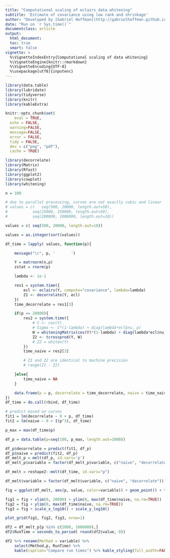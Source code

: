 ```yaml
---
title: "Computational scaling of eclairs data whitening"
subtitle: 'Estimate of covariance using low rank and shrinkage'
author: "Developed by [Gabriel Hoffman](http://gabrielhoffman.github.io/)"
date: "Run on `r Sys.time()`"
documentclass: article
output: 
  html_document:
  toc: true
  smart: false
vignette: >
  %\VignetteIndexEntry{Computational scaling of data whitening}
  %\VignetteEngine{knitr::rmarkdown}
  %\VignetteEncoding{UTF-8}
  %\usepackage[utf8]{inputenc}
---
```




<!--- 

cd /hpc/users/hoffmg01/build2/decorrelate/vignettes
ml git pandoc

R
system("git pull")

rmarkdown::render("computational_scaling.Rmd");

system('cp /hpc/users/hoffmg01/build2/decorrelate/vignettes/computational_scaling.html ~/www/software/decorrelate/')

https://hoffmg01.u.hpc.mssm.edu/software/decorrelate/computational_scaling.html

--->



```r
library(data.table)
library(lubridate)
library(tidyverse)
library(knitr)
library(kableExtra)

knitr::opts_chunk$set(
	eval = TRUE,
  echo = FALSE,
  warning=FALSE,
  message=FALSE,
  error = FALSE,
  tidy = FALSE,
  dev = c("png", "pdf"),
  cache = TRUE)
```


```r

library(decorrelate)
library(Matrix)
library(Rfast)
library(ggplot2)
library(cowplot)
library(whitening)

n = 100

# due to parallel processing, curves are not exactly cubic and linear
# values = c(	seq(500, 20000, length.out=50), 
# 			seq(25000, 150000, length.out=50),
# 			seq(200000, 1000000, length.out=10))

values = c(	seq(500, 20000, length.out=10))

values = as.integer(sort(values))

df_time = lapply( values, function(p){

	message("\r", p, '       ')

	Y = matrnorm(n,p)
	zstat = rnorm(p)

	lambda <- 1e-1

	res1 = system.time({
		ecl <- eclairs(Y, compute="covariance", lambda=lambda)
		Z1 <- decorrelate(Y, ecl)
	})
	time_decorrelate = res1[3]

	if(p <= 20000){
		res2 = system.time({
			# C <- cov(Y) 
			# Sigma <- C*(1-lambda) + diag(lambda*ecl$nu, p)
			W = whiteningMatrix(cov(Y)*(1-lambda) + diag(lambda*ecl$nu, p), method="ZCA")
			Z2 <- tcrossprod(Y, W)
			# Z2 = whiten(Y)
		})
		time_naive = res2[3]

		# Z1 and Z2 are identical to machine precision
		# range(Z1 - Z2)

	}else{
		time_naive = NA
	}

	data.frame(p = p, decorrelate = time_decorrelate, naive = time_naive)
})
df_time = do.call(rbind, df_time)
```

```r
# predict based on curves
fit1 = lm(decorrelate ~ 0 + p, df_time)
fit2 = lm(naive ~ 0 + I(p^3), df_time)

p_max = max(df_time$p)

df_p = data.table(p=seq(100, p_max, length.out=1000))

df_p$decorrelate = predict(fit1, df_p)
df_p$naive = predict(fit2, df_p)
df_melt_p = melt(df_p, id.vars='p')
df_melt_p$variable = factor(df_melt_p$variable, c("naive", "decorrelate"))

df_melt = reshape2::melt(df_time, id.vars="p")

df_melt$variable = factor(df_melt$variable, c("naive", "decorrelate"))
```


```r
fig = ggplot(df_melt, aes(p, value, color=variable)) + geom_point() + theme_bw(16) + theme(aspect.ratio=1, plot.title = element_text(hjust = 0.5), legend.position="bottom") + xlab("Number of features") + ylab("Time in seconds") + geom_line(data=df_melt_p, aes(p, value, color=variable)) + scale_color_manual(name="Method", values = c("red", "blue")) 

fig1 = fig + xlim(0, 20000) + ylim(0, max(df_time$naive, na.rm=TRUE))
fig2 = fig + ylim(0, max(df_time$naive, na.rm=TRUE))
fig3 = fig + scale_x_log10() + scale_y_log10()

plot_grid(fig1, fig2, fig3, nrow=1)
```


<!-- Run time at r max(values) features: -->

```r
df2 = df_melt_p[p %in% c(2000, 1000000),]
df2$RunTime = seconds_to_period( round(df2$value, 0))

df2 %>% rename(Method = variable) %>% 
	select(Method,p, RunTime) %>% 
	kable(caption="Compare run times") %>% kable_styling(full_width=FALSE) 
```

<!-- 
This is a speed up of r format(max(df2$value) / min(df2$value), big.mark=',')

-->































